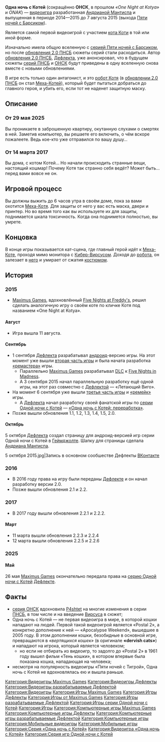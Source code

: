 {{Карточка_игры
|Название                = Одна ночь с Котей
|Значок                  = [[Файл:Значок ОНСК.png|100px]]
|Подпись значка          = Значок игры
|Изображение             = Главное меню ОНСК.PNG
|Подпись                 = Главное меню игры
|Оригинальное название   = One Night at Kotya
|Другое название         = Ночь с Котей
|Разработчики            = [[Дефлекта]], [[Андриана Мантиспа]]
|Сценаристы              = [[Андриана Мантиспа]], [[P4shtet]], [[Дефлекта]]
|Художники               = [[Дефлекта]], [[Андриана Мантиспа]]
|Создатели               = [[Дефлекта]], [[Андриана Мантиспа]]
|Автор                   = [[Андриана Мантиспа]]
|Переводчики             = [[Дефлекта]], [[Андриана Мантиспа]]
|Издатели                = [[Дефлекта]], [[Other Games Production]], [[Андриана Мантиспа]]
|Дата выхода             = в периоде 2014—2015 до 7 августа 2015 (выхода [[Пять ночей с Барсиком|Пяти ночей с Барсиком]])
|движок                  = Clickteam Fusion 2.5
|ОС                      = [[Windows]]
|Вики на Фэндоме         = * [https://five-nights-with-barsik.fandom.com/ru/wiki/ русская вики],
* [https://five-nights-with-barsik.fandom.com/wiki/ английская вики].
|Сообщество ВКонтакте    = https://vk.com/fivenightswithbarsik
|Сообщество в Геймджолте = https://gamejolt.com/c/fnwbarsik-uzhyfv
|Страница в Геймджолте   = https://gamejolt.com/games/onwk2015/996311
|Дата выхода 2.0         = 2016
|Следующая               = [[Одна ночь с Котей — 2]]
}}'''Одна ночь с Котей''' (сокращённо '''ОНСК''', в прошлом ''«One Night at Kotya»'' и ''ONAK'') — [[:Категория:Видеоигры|видеоигра]] разработанная [[Андриана Мантиспа|Андрианой Мантиспа]] и выпущенная в периоде 2014—2015 до 7 августа 2015 (выхода [[Пять ночей с Барсиком|Пяти ночей с Барсиком]]).

Является самой первой видеоигрой с участием [[Котя в реальности|кота Коти]] в той или иной форме.

Изначально имела общую вселенную с [[Серия Пяти ночей с Барсиком|серией Пяти ночей с Барсиком]], но после [[Обновление 2.0 Пяти ночей с Барсиком|обновления 2.0 ПНСБ]] сюжеты серий стали расходиться. Автор [[Обновление 2.0 Пяти ночей с Барсиком|обновления 2.0 ПНСБ]], [[Дефлекта]], уже анонсировал, что в будущем сюжеты [[Серия Пяти ночей с Барсиком|серий ПНСБ]] и [[Серия Одной ночи с Котей|ОНСК]] будут приведены в одну вселенную снова вместе с новыми обновлениями.

В игре есть только один антагонист, и это [[Меха-Котя|робот Котя]] (в [[Обновление 2.0 Пяти ночей с Барсиком|обновлении 2.0 ПНСБ]] он стал [[Меха-Котя|Меха-Котей]]), который будет пытаться добраться до главного героя, и убить его, если тот не наденет защитную маску.

== Описание ==

=== От 29 мая 2025 ===
Вы проникаете в заброшенную квартиру, окутанную слухами о смертях в ней. Заметив компьютер, вы решаете его включить, о чём вскоре пожалеете. Ведь кое-кто уже отправился по вашу душу…

=== От 14 марта 2017 ===
Вы дома, с котом Котей… Но начали происходить странные вещи, настоящий кошмар! Почему Котя так странно себя ведёт? Может быть… перед вами вовсе не он.

== Игровой процесс ==
Вы должны выжить до 6 часов утра в своём доме, пока за вами охотится [[Меха-Котя|Меха-Котя]]. Для защиты от него у вас есть маска, двери и принтер. Но во время того как вы используете их для защиты, поднимается шкала токсичность. Когда она поднимется полностью, вы умрете.

== Концовка ==
В конце игры показывается кат-сцена, где главный герой идёт к [[Меха-Котя|Меха-Коте]], проходя мимо монитора с [[Кибер-Вирсус|Кибер-Вирсусом]]. Доходя до [[Меха-Котя|робота]], он залезает в [[Меха-Котя|него]] и умирает от сжатия [[Меха-Котя|костюмом]].

== История ==

=== 2015 ===
* [[Maximus Games]], вдохновлённый [[Серия Five Nights at Freddy's|Five Nights at Freddy's]], решил сделать аналогичную игру о своём коте по кличке Котя под названием «One Night at Kotya».

==== Август ====
* Игра вышла 11 августа.

==== Сентябрь ====
* 1 сентября [[Дефлекта]] разрабатывал [[Android|андроид]]-версию игры. На этот момент уже вышли [[Одна ночь с Котей — 2|вторая часть игры]] и была начата разработка [[«Ремастер» Одной ночи с Котей|«ремастера»]] игры.
** Параллельно [[Maximus Games]] разрабатывал [[Five Nights in Madness DLC|DLC]] к [[Five Nights in Madness]].
** А 3 сентября 2015 начал параллельную разработку ещё одной игры, на этот раз совместно с [[Дефлекта|Дефлектой]] — «Летающий Виго».
* На момент 6 сентября уже вышли [[Одна ночь с Котей — 3|третья часть игры]] и [[«Ремейк» Одной ночи с Котей|«ремейк»]] игры.
** А [[Дефлекта]] начал разработку своей фанатской игры по [[Серия Одной ночи с Котей|серии Одной ночи с Котей]] — [[Одна ночь с Котей: переработка|«Одна ночь с Котей: переработка»]].
* Позже вышли обновления 1.1, 1.2, 1.3, 1.4, 1.5, 2.0.

==== Октябрь ====
5 октября [[Дефлекта]] создал страницу для андроид-версией игр серии Одной ночи с Котей в [[Геймджолт|Геймджолте]]. Шапку для страницы сделала [[Андриана Мантиспа]].

<gallery>
5 октября 2015.jpg|Запись в основном сообшестве Дефлекты [[ВКонтакте]]
</gallery>

=== 2016 ===
* В 2016 году права на игру были переданы [[Дефлекта|Дефлекте]] и он начал разработку версии 2.0.
* Позже вышли обновления 2.1 и 2.2.

=== 2017 ===
* В 2017 году вышли обновления 2.2.1 и 2.2.2.

==== Март ====
* 11 марта вышли обновления 2.2.3 и 2.2.4
* 12 марта вышли обновления 2.2.5 и 2.2.6

=== 2025 ===

==== Май ====
26 мая [[Maximus Games]] окончательно передала права на [[Серия Одной ночи с Котей|серию Одной ночи с Котей]] [[Дефлекта|Дефлекте]].

== Факты ==
* [[Серия Одной ночи с Котей|cерия ОНСК]] вдохновила [[P4shtet]] на многие изменения в серии [[Пять ночей с Барсиком|ПНСБ]], в том числе и на введение [[Вирсус]]а в сюжет;
* Одна ночь с Котей — не первая видеоигра в мире, в которой кошки нападают на людей. Первой такой видеоигрой является «Postal 2», а конкретно дополнение к ней — «Apocalypse Weekend», вышедшее в 2005 году. В этом дополнении кошки, безобидные в основной игре, превращаются в ''«вертящихся кошек»'' (в оригинале '''«dervish cats»''') и нападают на игрока, который является человеком;
** но если не отбирать из видеоигр, то задолго до «Postal 2» в 1961 году вышел фильм «Тень кошки», в котором впервые была показана кошка, нападающая на человека;
* несмотря на популярность видеоигры «Пяти ночей с Тигрой», Одна ночь с Котей не вдохновлялась ею и вышла раньше.

{{Навигационная панель игр Дефлекты}}
{{Навигационная панель игр Андрианы Мантиспа}}
{{Навигационная панель игр}}

{{DISPLAYTITLE:Одна ночь с Котей}}

[[Категория:Видеоигры Maximus Games]]
[[Категория:Видеоигры Дефлекты]]
[[Категория:Видеоигры разрабатываемые Дефлектой]]
[[Категория:Видеоигры]]
[[Категория:Игры Maximus Games]]
[[Категория:Игры Дефлекты]]
[[Категория:Игры от Maximus Games]]
[[Категория:Игры разрабатываемые Дефлектой]]
[[Категория:Игры серии Одной ночи с Котей]]
[[Категория:Игры]]
[[Категория:Компьютерные игры Maximus Games]]
[[Категория:Компьютерные игры Дефлекты]]
[[Категория:Компьютерные игры разрабатываемые Дефлектой]]
[[Категория:Компьютерные игры]]
[[Категория:Мобильные видеоигры]]
[[Категория:Мобильные игры]]
[[Категория:Серия «Одна ночь с Котей»]]
[[Категория:Видеоигра «Одна ночь с Котей»]]
[[Категория:Серия игр Одной ночи с Котей]]
